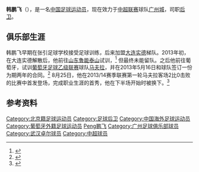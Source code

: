 {{About|中國籍足球運動員|另一位演員|韩鹏飞 (演员)}}
{{Infobox football biography
| playername= 韩鹏飞
| image =
| fullname = 韩鹏飞
| dateofbirth = {{Birth date and age|1993|4|28}}
| cityofbirth = [[北京市|北京市]]
| countryofbirth = {{CHN}}
| currentclub = [[广州城足球俱乐部|广州城]]
| clubnumber = 15
| height = {{height|m=1.90}}
| position = [[后卫_(足球)|后卫]]
| youthyears1    = 2008–2012 |youthclubs1 = [[大连实德|大连实德]]
| years1         = 2013–2016 |clubs1 = [[马夫拉体育会|马夫拉]]   |caps1 = 20 |goals1 = 0
| years2         = 2016–2017 |clubs2 = [[广州恒大淘宝|广州恒大淘宝]]          |caps2 = 2  |goals2 = 0
| years3         = 2017 |clubs3 = →[[贵州恒丰|贵州恒丰]]（租借）          |caps3 = 18  |goals3 = 1
| years4         = 2018 |clubs4 = [[贵州恒丰|贵州恒丰]]          |caps4 = 13  |goals4 = 1
| years5         = 2019–  |clubs5 = [[武汉卓尔|武汉卓尔]]   |caps5 =  |goals5 = 
| years6         = 2021–  |clubs6 = →[[广州城足球俱乐部|广州城]]（租借）   |caps6 =  |goals6 = 
| nationalyears1 = 2013–2014
| nationalteam1  = {{fbu|23|CHN|name=中国 U-23}}
| nationalcaps1  = 7
| nationalgoals1 = 0
| pcupdate = 2016年3月12日
| ntupdate = 2016年3月12日
}}

'''韩鹏飞'''（{{bd|1993年|4月28日|||catIdx=Han韩鹏飞}}），是一名[[中国|中国]][[足球|足球]][[运动员|运动员]]，现在效力于[[中超联赛|中超联赛]]球队[[广州城足球俱乐部|广州城]]，司职[[后卫_(足球)|后卫]]。

==俱乐部生涯==
韩鹏飞早期在张引足球学校接受足球训练，后来加盟[[大连实德足球俱乐部|大连实德]]梯队。2013年初，在大连实德解散后，他前往[[山东鲁能泰山足球俱乐部|山东鲁能泰山]]试训，<ref>{{Cite web |url=http://sports.sina.com.cn/j/2013-01-11/23176373897.shtml |title=安蒂奇首训抓细节狠批一将 实德梯队小将试训 |access-date=2013-08-28 |archive-date=2020-10-24 |archive-url=https://web.archive.org/web/20201024104241/http://sports.sina.com.cn/j/2013-01-11/23176373897.shtml |dead-url=no }}</ref> 但最终未能留队。之后他前往葡萄牙，试训[[葡萄牙足球乙级联赛|葡萄牙足球乙级联赛]]球队[[马夫拉体育会|马夫拉]]，并在2013年5月16日和球队签订一份为期两年的合同。<ref>{{Cite web |url=http://sports.qq.com/a/20130517/019630.htm |title=葡乙队签下前实德中卫 93年妖人曾被鲁能拒绝 |access-date=2013-08-28 |archive-date=2018-10-07 |archive-url=https://web.archive.org/web/20181007052207/http://sports.qq.com/a/20130517/019630.htm |dead-url=no }}</ref> 8月25日，他在2013/14赛季联赛第一轮马夫拉客场2比0击败{{le|里查琛斯竞技|Atlético Riachense}}的比赛中首发登场，完成职业生涯的首秀，他在下半场开始时被换下。<ref>{{Cite web |url=http://www.footballzz.co.uk/jogo.php?id=2866018 |title=At. Riachense 0:2 Mafra |accessdate=2013-08-28 |archive-date=2019-12-14 |archive-url=https://web.archive.org/web/20191214181519/http://www.footballzz.co.uk/jogo.php?id=2866018 |dead-url=yes }}</ref>

==参考资料==
{{reflist}}

{{2014年亚运会男子足球中国参赛名单}}
{{2016年中超分类名单广州恒大}}
{{2017年中超分类名单贵州}}
{{2018年中超分类名单贵州}}
{{2019年中超分类名单武汉}}
{{2020年中超分类名单武汉}}
{{2021年中超分类名单广州城}}

{{DEFAULTSORT:Han韩鹏飞}}
[[Category:北京籍足球运动员|Category:北京籍足球运动员]]
[[Category:足球后卫|Category:足球后卫]]
[[Category:中国海外足球运动员|Category:中国海外足球运动员]]
[[Category:葡萄牙外籍足球运动员|Category:葡萄牙外籍足球运动员]]
[[Category:韩姓|Peng鹏飞]]
[[Category:广州足球俱乐部球员|Category:广州足球俱乐部球员]]
[[Category:武汉卓尔球员|Category:武汉卓尔球员]]
[[Category:中超球员|Category:中超球员]]